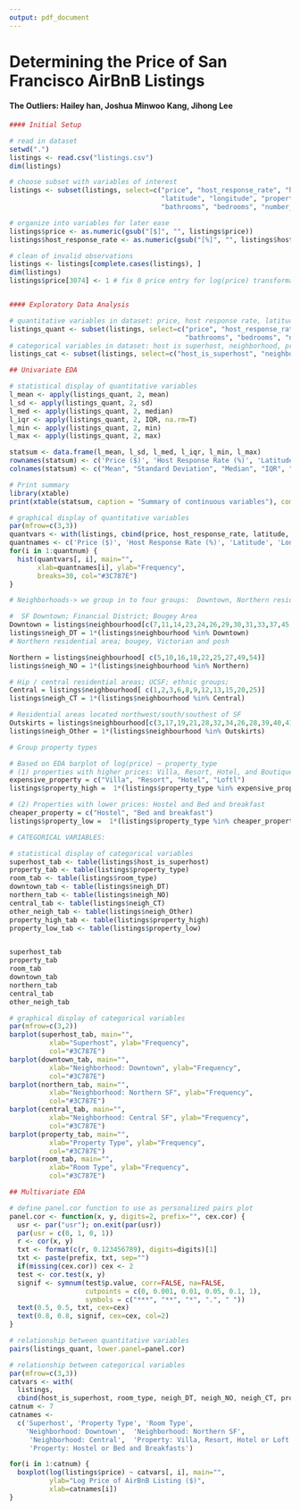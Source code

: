 ```yaml
---
output: pdf_document
---
```


# Determining the Price of San Francisco AirBnB Listings
#### The Outliers: Hailey han, Joshua Minwoo Kang, Jihong Lee

``` r
#### Initial Setup

# read in dataset
setwd(".")
listings <- read.csv("listings.csv")
dim(listings)

# choose subset with variables of interest
listings <- subset(listings, select=c("price", "host_response_rate", "host_is_superhost", "neighbourhood", 
                                      "latitude", "longitude", "property_type", "room_type", "accommodates", 
                                      "bathrooms", "bedrooms", "number_of_reviews", "review_scores_rating"))

# organize into variables for later ease
listings$price <- as.numeric(gsub("[$]", "", listings$price))
listings$host_response_rate <- as.numeric(gsub("[%]", "", listings$host_response_rate))

# clean of invalid observations
listings <- listings[complete.cases(listings), ]
dim(listings)
listings$price[3074] <- 1 # fix 0 price entry for log(price) transformation


#### Exploratory Data Analysis

# quantitative variables in dataset: price, host response rate, latitude, longitude, accommodates, bathrooms, bedrooms, number of reviews, review_scores_rating
listings_quant <- subset(listings, select=c("price", "host_response_rate", "latitude", "longitude", "accommodates",
                                            "bathrooms", "bedrooms", "number_of_reviews", "review_scores_rating"))
# categorical variables in dataset: host is superhost, neighborhood, property type, room type
listings_cat <- subset(listings, select=c("host_is_superhost", "neighbourhood", "property_type", "room_type"))

## Univariate EDA

# statistical display of quantitative variables
l_mean <- apply(listings_quant, 2, mean)
l_sd <- apply(listings_quant, 2, sd)
l_med <- apply(listings_quant, 2, median)
l_iqr <- apply(listings_quant, 2, IQR, na.rm=T)
l_min <- apply(listings_quant, 2, min)
l_max <- apply(listings_quant, 2, max)

statsum <- data.frame(l_mean, l_sd, l_med, l_iqr, l_min, l_max)
rownames(statsum) <- c('Price ($)', 'Host Response Rate (%)', 'Latitude', 'Longitude', 'Number of People Accommodated', 'Number of Bathrooms', 'Number of Bedrooms', 'Number of Reviews', 'Overall Rating')
colnames(statsum) <- c("Mean", "Standard Deviation", "Median", "IQR", "Minimum", "Maximum")
```

```r
# Print summary
library(xtable)
print(xtable(statsum, caption = "Summary of continuous variables"), comment=FALSE, caption.placement = 'top')
```

``` r
# graphical display of quantitative variables
par(mfrow=c(3,3))
quantvars <- with(listings, cbind(price, host_response_rate, latitude, longitude, accommodates, bathrooms, bedrooms, number_of_reviews, review_scores_rating)); quantnum <- 9
quantnames <- c('Price ($)', 'Host Response Rate (%)', 'Latitude', 'Longitude', 'Number of People Accommodated', 'Number of Bathrooms', 'Number of Bedrooms', 'Number of Reviews', 'Overall Rating')
for(i in 1:quantnum) {
  hist(quantvars[, i], main="",
       xlab=quantnames[i], ylab="Frequency",
       breaks=30, col="#3C787E")
}
```

``` r

# Neighborhoods-> we group in to four groups:  Downtown, Northern residential areas, Central SF and the Outskirts

#  SF Downtown; Financial District; Bougey Area
Downtown = listings$neighbourhood[c(7,11,14,23,24,26,29,30,31,33,37,45,48,52)]
listings$neigh_DT = 1*(listings$neighbourhood %in% Downtown)
# Northern residential area; bougey, Victorian and posh

Northern = listings$neighbourhood[ c(5,10,16,18,22,25,27,49,54)]
listings$neigh_NO = 1*(listings$neighbourhood %in% Northern)

# Hip / central residential areas; UCSF; ethnic groups; 
Central = listings$neighbourhood[ c(1,2,3,6,8,9,12,13,15,20,25)]
listings$neigh_CT = 1*(listings$neighbourhood %in% Central)

# Residential areas located northwest/south/southest of SF
Outskirts = listings$neighbourhood[c(3,17,19,21,28,32,34,26,28,39,40,41,42,43,44,46,47,50,51,53,55)]
listings$neigh_Other = 1*(listings$neighbourhood %in% Outskirts)
```

```r
# Group property types

# Based on EDA barplot of log(price) ~ property_type
# (1) properties with higher prices: Villa, Resort, Hotel, and Boutique Hotel
expensive_property = c("Villa", "Resort", "Hotel", "Loftl")
listings$property_high =  1*(listings$property_type %in% expensive_property)

# (2) Properties with lower prices: Hostel and Bed and breakfast
cheaper_property = c("Hostel", "Bed and breakfast")
listings$property_low =  1*(listings$property_type %in% cheaper_property)
```

``` r
# CATEGORICAL VARIABLES:

# statistical display of categorical variables
superhost_tab <- table(listings$host_is_superhost)
property_tab <- table(listings$property_type)
room_tab <- table(listings$room_type)
downtown_tab <- table(listings$neigh_DT)
northern_tab <- table(listings$neigh_NO)
central_tab <- table(listings$neigh_CT)
other_neigh_tab <- table(listings$neigh_Other)
property_high_tab <- table(listings$property_high)
property_low_tab <- table(listings$property_low)


superhost_tab
property_tab
room_tab
downtown_tab
northern_tab
central_tab
other_neigh_tab
```

``` r
# graphical display of categorical variables
par(mfrow=c(3,2))
barplot(superhost_tab, main="",
          xlab="Superhost", ylab="Frequency",
          col="#3C787E")
barplot(downtown_tab, main="",
          xlab="Neighborhood: Downtown", ylab="Frequency",
          col="#3C787E")
barplot(northern_tab, main="",
          xlab="Neighborhood: Northern SF", ylab="Frequency",
          col="#3C787E")
barplot(central_tab, main="",
          xlab="Neighborhood: Central SF", ylab="Frequency",
          col="#3C787E")
barplot(property_tab, main="",
          xlab="Property Type", ylab="Frequency",
          col="#3C787E")
barplot(room_tab, main="",
          xlab="Room Type", ylab="Frequency",
          col="#3C787E")
```

``` r
## Multivariate EDA

# define panel.cor function to use as personalized pairs plot
panel.cor <- function(x, y, digits=2, prefix="", cex.cor) {
  usr <- par("usr"); on.exit(par(usr))
  par(usr = c(0, 1, 0, 1))
  r <- cor(x, y)
  txt <- format(c(r, 0.123456789), digits=digits)[1]
  txt <- paste(prefix, txt, sep="")
  if(missing(cex.cor)) cex <- 2
  test <- cor.test(x, y)
  signif <- symnum(test$p.value, corr=FALSE, na=FALSE,
                   cutpoints = c(0, 0.001, 0.01, 0.05, 0.1, 1),
                   symbols = c("***", "**", "*", ".", " "))
  text(0.5, 0.5, txt, cex=cex)
  text(0.8, 0.8, signif, cex=cex, col=2)
}

# relationship between quantitative variables
pairs(listings_quant, lower.panel=panel.cor)
```

``` r
# relationship between categorical variables
par(mfrow=c(3,3))
catvars <- with(
  listings, 
  cbind(host_is_superhost, room_type, neigh_DT, neigh_NO, neigh_CT, property_high, property_low));
catnum <- 7
catnames <- 
  c('Superhost', 'Property Type', 'Room Type', 
    'Neighborhood: Downtown',  'Neighborhood: Northern SF',
     'Neighborhood: Central',  'Property: Villa, Resort, Hotel or Loft',
     'Property: Hostel or Bed and Breakfasts')

for(i in 1:catnum) {
  boxplot(log(listings$price) ~ catvars[, i], main="",
          ylab="Log Price of AirBnB Listing ($)",
          xlab=catnames[i])
}

```




